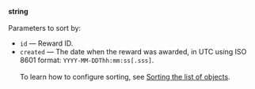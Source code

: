 **string**<br/><br/>Parameters to sort by:

- `id` — Reward ID.
- `created` — The date when the reward was awarded, in UTC using ISO 8601 format: `YYYY-MM-DDThh:mm:ss[.sss]`.<br/><br/>To learn how to configure sorting, see [Sorting the list of objects](/docs/api/sorting).
